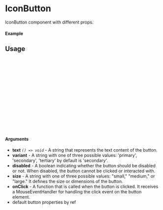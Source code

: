 
<Meta of={IconButton} title="IconButton" />

# IconButton

IconButton component with different props.

#### Example

<Canvas of={IconButton.Primary} />

## Usage

```ts
import {IconButton} from "@just/ui-components";

const Example = () => {
  return (
      <IconButton
        size={"small"}
        onClick={()=> console.log("Clicked")}
        variant='primary'
        icon={<Icon name="AddIcon" />}
      />
      Button
      </IconButton>
  );
};

export default Example;
```

#### Arguments

- **text** _`() => void`_ - A string that represents the text content of the button.
- **variant** - A string with one of three possible values: 'primary', 'secondary', 'tertiary' by default is 'secondary'.
- **disabled** - A boolean indicating whether the button should be disabled or not. When disabled, the button cannot be clicked or interacted with.
- **size** - A string with one of three possible values: "small," "medium," or "large." It defines the size or dimensions of the button.
- **onClick** - A function that is called when the button is clicked. It receives a MouseEventHandler for handling the click event on the button element.
- default button properties by ref
